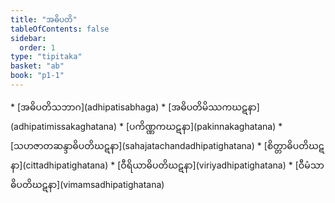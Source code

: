 ```yaml
---
title: "အဓိပတိ"
tableOfContents: false
sidebar:
  order: 1
type: "tipitaka"
basket: "ab"
book: "p1-1"
---
```



<DynamicBreadcrumb />



<TableOfContents book="p1-1">
* [အဓိပတိသဘာဂ](adhipatisabhaga)
* [အဓိပတိမိဿကဃဋနာ](adhipatimissakaghatana)
* [ပကိဏ္ဏကဃဋနာ](pakinnakaghatana)
* [သဟဇာတဆန္ဒာဓိပတိဃဋနာ](sahajatachandadhipatighatana)
* [စိတ္တာဓိပတိဃဋနာ](cittadhipatighatana)
* [ဝီရိယာဓိပတိဃဋနာ](viriyadhipatighatana)
* [ဝီမံသာဓိပတိဃဋနာ](vimamsadhipatighatana)
</TableOfContents>